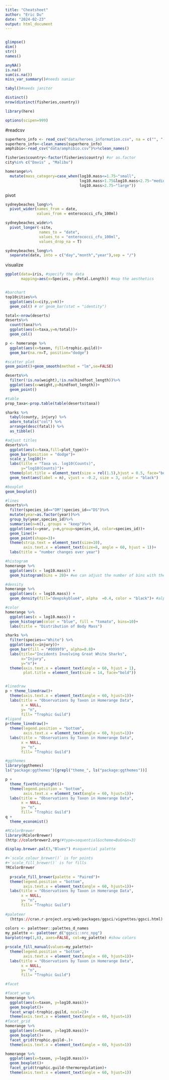 ```yaml
---
title: "Cheatsheet"
author: "Eric Du"
date: "2024-02-23"
output: html_document
---
```


```r

```

```r
glimpse()
dim()
str()
names()

anyNA()
is.na()
sum(is.na())
miss_var_summary()#needs naniar

tabyl()#needs janitor

distinct()
nrow(distinct(fisheries,country))

library(here)

options(scipen=999)
```

#readcsv
```r
superhero_info <- read_csv("data/heroes_information.csv", na = c("", "-99", "-"))
superhero_info<-clean_names(superhero_info)
amphibio<-read_csv("data/amphibio.csv")%>%clean_names()
```

```r
fisheries$country<-factor(fisheries$country) #or as.factor
city%in% c("Davis" , "Malibu")

homerange%>%
  mutate(mass_category=case_when(log10.mass<=1.75~"small",
                                 log10.mass>1.75&log10.mass<2.75~"medium",
                                 log10.mass>2.75~"large"))
```

pivot
```r
sydneybeaches_long%>%
  pivot_wider(names_from = date,
              values_from = enterococci_cfu_100ml)

sydneybeaches_wide%>%
  pivot_longer(-site,
               names_to = "date",
               values_to = "enterococci_cfu_100ml",
               values_drop_na = T)

sydneybeaches_long%>%
  separate(date, into = c("day","month","year"),sep = "/")
```

visualize
```r

ggplot(data=iris, #specify the data
       mapping=aes(x=Species, y=Petal.Length)) #map the aesthetics


#barchart
top10cities%>%
  ggplot(aes(x=city,y=n))+
  geom_col() # or geom_bar(stat = "identity")

total<-nrow(deserts)
deserts%>%
  count(taxa)%>%
  ggplot(aes(x=taxa,y=n/total))+
  geom_col()

p <- homerange %>% 
  ggplot(aes(x=taxon, fill=trophic.guild))+
  geom_bar(na.rm=T, position="dodge")

#scatter plot
geom_point()+geom_smooth(method = "lm",se=FALSE)

deserts%>%
  filter(!is.na(weight),!is.na(hindfoot_length))%>%
  ggplot(aes(x=weight,y=hindfoot_length))+
  geom_point()

#table
prop_taxa<-prop.table(table(deserts$taxa))

sharks %>% 
  tabyl(county, injury) %>% 
  adorn_totals("col") %>% 
  arrange(desc(fatal)) %>% 
  as_tibble()

#adjust titles
deserts%>%
  ggplot(aes(x=taxa,fill=plot_type))+
  geom_bar(position = "dodge")+
  scale_y_log10()+
  labs(title = "Taxa vs. log10(Counts)",
       y="log10(Counts)")+
  theme(plot.title = element_text(size = rel(1.5),hjust = 0.5, face="bold"))+
  geom_text(aes(label = n), vjust = -0.2, size = 3, color = "black")

#boxplot
geom_boxplot()

#lines
deserts%>%
  filter(species_id=="DM"|species_id=="DS")%>%
  mutate(year=as.factor(year))%>%
  group_by(year,species_id)%>%
  summarise(n=n(),.groups = "keep")%>%
  ggplot(aes(x=year, y=n,group=species_id, color=species_id))+
  geom_line()+
  geom_point(shape=3)+
  theme(strip.text = element_text(size=10),
        axis.text.x = element_text(size=8, angle = 60, hjust = 1))+
  labs(title = "number changes over year")

#histogram
homerange %>% 
  ggplot(aes(x = log10.mass)) +
  geom_histogram(bins = 20)+ #we can adjust the number of bins with the bins argument

#density
homerange %>% 
  ggplot(aes(x = log10.mass)) +
  geom_density(fill="deepskyblue4", alpha  =0.4, color = "black")+ #alpha is the transparency

#color
homerange %>% 
  ggplot(aes(x = log10.mass)) +
  geom_histogram(color = "blue", fill = "tomato", bins=10)+
  labs(title = "Distribution of Body Mass")

sharks %>% 
  filter(species=="White") %>% 
  ggplot(aes(x=injury))+
  geom_bar(fill = "#0099f9", alpha=0.8)+
  labs(title="Incidents Involving Great White Sharks", 
       x="Injury", 
       y="n")+
  theme(axis.text.x = element_text(angle = 60, hjust = 1),
        plot.title = element_text(size = 14, face="bold"))


#linedraw
p + theme_linedraw()+
  theme(axis.text.x = element_text(angle = 60, hjust=1))+
  labs(title = "Observations by Taxon in Homerange Data",
       x = NULL,
       y= "n",
       fill= "Trophic Guild")
#ligand
p+theme_linedraw()+
  theme(legend.position = "bottom",
        axis.text.x = element_text(angle = 60, hjust=1))+
  labs(title = "Observations by Taxon in Homerange Data",
       x = NULL,
       y= "n",
       fill= "Trophic Guild")

#ggthemes
library(ggthemes)
ls("package:ggthemes")[grepl("theme_", ls("package:ggthemes"))]

p + 
  theme_fivethirtyeight()+
  theme(legend.position = "bottom",
        axis.text.x = element_text(angle = 60, hjust=1))+
  labs(title = "Observations by Taxon in Homerange Data",
       x = NULL,
       y= "n",
       fill= "Trophic Guild")
q + 
  theme_economist()

#RColorBrewer
library(RColorBrewer)
(http://colorbrewer2.org/#type=sequential&scheme=BuGn&n=3)

display.brewer.pal(3,"Blues") #sequential palette

#+`scale_colour_brewer()` is for points  
#+`scale_fill_brewer()` is for fills
?RColorBrewer
  
  p+scale_fill_brewer(palette = "Paired")+
  theme(legend.position = "bottom",
        axis.text.x = element_text(angle = 60, hjust=1))+
  labs(title = "Observations by Taxon in Homerange Data",
       x = NULL,
       y= "n",
       fill= "Trophic Guild")
  
#paleteer
  (https://cran.r-project.org/web/packages/ggsci/vignettes/ggsci.html)
  
colors <- paletteer::palettes_d_names
my_palette <- paletteer_d("ggsci::nrc_npg")
barplot(rep(1,6), axes=FALSE, col=my_palette) #show colors

p+scale_fill_manual(values=my_palette)+
  theme(legend.position = "bottom",
        axis.text.x = element_text(angle = 60, hjust=1))+
  labs(title = "Observations by Taxon in Homerange Data",
       x = NULL,
       y= "n",
       fill= "Trophic Guild")

#facet

#facet_wrap
homerange %>% 
  ggplot(aes(x=taxon, y=log10.mass))+
  geom_boxplot()+
  facet_wrap(~trophic.guild, ncol=2)+
  theme(axis.text.x = element_text(angle = 60, hjust=1))
#facet_grid
homerange %>% 
  ggplot(aes(x=taxon, y=log10.mass))+
  geom_boxplot()+
  facet_grid(trophic.guild~.)+
  theme(axis.text.x = element_text(angle = 60, hjust=1))

homerange %>% 
  ggplot(aes(x=taxon, y=log10.mass))+
  geom_boxplot()+
  facet_grid(trophic.guild~thermoregulation)+
  theme(axis.text.x = element_text(angle = 60, hjust=1))
```